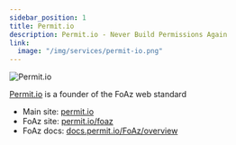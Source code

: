 ```yaml
---
sidebar_position: 1
title: Permit.io
description: Permit.io - Never Build Permissions Again
link:
  image: "/img/services/permit-io.png"
---
```


![Permit.io](/img/services/permit-io.png)

[Permit.io](https://www.permit.io) is a founder of the FoAz web standard

- Main site: [permit.io](https://www.permit.io)
- FoAz site: [permit.io/foaz](https://www.permit.io/foaz)
- FoAz docs: [docs.permit.io/FoAz/overview](https://docs.permit.io/foAz/overview)
